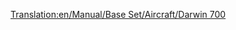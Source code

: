 [[Translation:en/Manual/Base Set/Aircraft/Darwin 700]]
{{es/Manual/Base Set/Aircraft/Aeronaves|Nombre=Darwin 700
|Imagen=[[File:en/Manual/Base Set/Aircraft/Darwin700.png|Darwin 700]]
|Precio=86.132 € (43.066 £)
|Velocidad=947 km/h (592 mph)
|Coste-anual=12.374 € (6,187 £)
|Diseño=2042
|Duración=23
|Capacidad=150 pasajeros y 65 sacos de correo
|
|Descripción=Avión futurista. Aparentemente construido por Darwin/Boeing.
|Vida-real=Ficticio
}}
